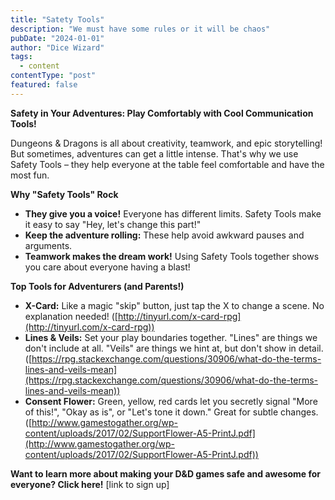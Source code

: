 ```yaml
---
title: "Satety Tools"
description: "We must have some rules or it will be chaos"
pubDate: "2024-01-01"
author: "Dice Wizard"
tags:
  - content
contentType: "post"
featured: false
---
```



**Safety in Your Adventures: Play Comfortably with Cool Communication Tools!** 

Dungeons & Dragons is all about creativity, teamwork, and epic storytelling!  But sometimes, adventures can get a little intense. That's why we use Safety Tools – they help everyone at the table feel comfortable and have the most fun. 

**Why "Safety Tools" Rock**

* **They give you a voice!** Everyone has different limits. Safety Tools make it easy to say "Hey, let's change this part!" 
* **Keep the adventure rolling:** These help avoid awkward pauses and arguments.
* **Teamwork makes the dream work!** Using Safety Tools together shows you care about everyone having a blast!

**Top Tools for Adventurers (and Parents!)**

* **X-Card:** Like a magic "skip" button, just tap the X to change a scene. No explanation needed!  ([http://tinyurl.com/x-card-rpg](http://tinyurl.com/x-card-rpg))
* **Lines & Veils:** Set your play boundaries together. "Lines" are things we don't include at all. "Veils" are things we hint at, but don't show in detail. ([https://rpg.stackexchange.com/questions/30906/what-do-the-terms-lines-and-veils-mean](https://rpg.stackexchange.com/questions/30906/what-do-the-terms-lines-and-veils-mean))
* **Consent Flower:** Green, yellow, red cards let you secretly signal "More of this!", "Okay as is", or "Let's tone it down." Great for subtle changes. ([http://www.gamestogather.org/wp-content/uploads/2017/02/SupportFlower-A5-PrintJ.pdf](http://www.gamestogather.org/wp-content/uploads/2017/02/SupportFlower-A5-PrintJ.pdf))

**Want to learn more about making your D&D games safe and awesome for everyone? Click here!** [link to sign up]
